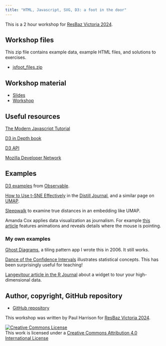 ```yaml
---
title: "HTML, Javascript, SVG, D3: a foot in the door"
---
```


This is a 2 hour workshop for [ResBaz Victoria 2024](https://resbaz.github.io/resbazvic2024/).

## Workshop files

This zip file contains example data, example HTML files, and solutions to exercises.

* [jsfoot_files.zip](jsfoot_files.zip)

## Workshop material

* [Slides](slides.html)
* [Workshop](workshop.html)

## Useful resources

[The Modern Javascript Tutorial](https://javascript.info/)

[D3 in Depth book](https://www.d3indepth.com/)

[D3 API](https://d3js.org/getting-started)

[Mozilla Developer Network](https://developer.mozilla.org/en-US/)


## Examples

[D3 examples](https://observablehq.com/@d3/gallery) from [Observable](https://observablehq.com/).

[How to Use t-SNE Effectively](https://distill.pub/2016/misread-tsne/) in the [Distill Journal](https://distill.pub/), and a similar page on [UMAP](https://pair-code.github.io/understanding-umap/).

[Sleepwalk](https://anders-biostat.github.io/sleepwalk/) to examine true distances in an embedding like UMAP.

Amanda Cox applies data visualization as journalism. For example [this article](https://www.nytimes.com/interactive/2016/06/10/upshot/voting-habits-turnout-partisanship.html?searchResultPosition=9) features animations and reveals details where the mouse is pointing.


### My own examples

[Ghost Diagrams](https://logarithmic.net/ghost.xhtml), a tiling pattern app I wrote this in 2006. It still works.

[Dance of the Confidence Intervals](https://logarithmic.net/2017/dance/) illustrates statistical concepts. This has been surprisingly useful for teaching!

[Langevitour article in the R Journal](https://doi.org/10.32614/RJ-2023-046) about a widget to tour your high-dimensional data.


## Author, copyright, GitHub repository

* [GitHub repository](https://github.com/pfh/jsfoot)

This workshop was written by Paul Harrison for [ResBaz Victoria 2024](https://resbaz.github.io/resbazvic2024/).

<a rel="license" href="http://creativecommons.org/licenses/by/4.0/"><img alt="Creative Commons License" style="border-width:0" src="figures/CC-BY.png" /></a><br />This work is licensed under a <a rel="license" href="http://creativecommons.org/licenses/by/4.0/">Creative Commons Attribution 4.0 International License</a>